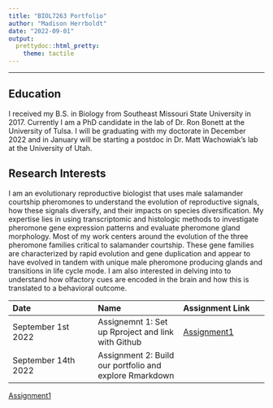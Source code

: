 ```yaml
---
title: "BIOL7263 Portfolio"
author: "Madison Herrboldt"
date: "2022-09-01"
output: 
  prettydoc::html_pretty: 
    theme: tactile
---
```



___

## Education
I received my B.S. in Biology from Southeast Missouri State University in 2017. Currently I am a PhD candidate in the lab of Dr. Ron Bonett at the University of Tulsa. I will be graduating with my doctorate in December 2022 and in January will be starting a postdoc in Dr. Matt Wachowiak's lab at the University of Utah.

## Research Interests
I am an evolutionary reproductive biologist that uses male salamander courtship pheromones to understand the evolution of reproductive signals, how these signals diversify, and their impacts on species diversification. My expertise lies in using transcriptomic and histologic methods to investigate pheromone gene expression patterns and evaluate pheromone gland morphology. Most of my work centers around the evolution of the three pheromone families critical to salamander courtship. These gene families are characterized by rapid evolution and gene duplication and appear to have evolved in tandem with unique male pheromone producing glands and transitions in life cycle mode. I am also interested in delving into  to understand how olfactory cues are encoded in the brain and how this is translated to a behavioral outcome. 

| Date | Name | Assignment Link 
| :------------- | :------------- | :-------------
| September 1st 2022 | Assignemnt 1: Set up Rproject and link with Github | [Assignment1](Assignments/Assignment1_MAH.html) |
| September 14th 2022  | Assignment 2: Build our portfolio and explore Rmarkdown  |


[Assignment1](Assignments/Assignment1_MAH.html)
